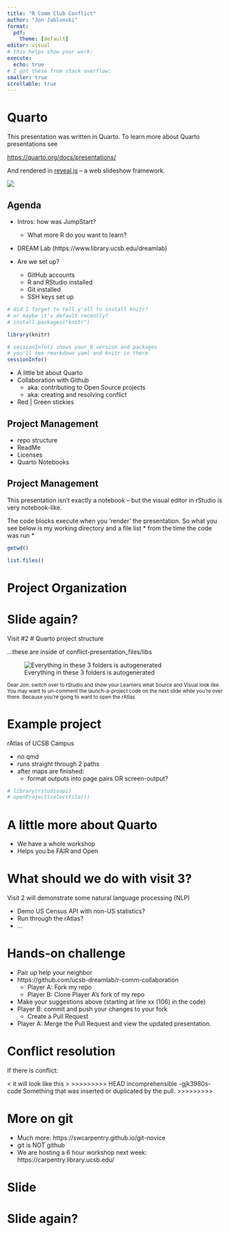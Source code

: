 ```yaml
---
title: "R Comm Club Conflict"
author: "Jon Jablonski"
format: 
  pdf:
    theme: [default]
editor: visual
# this helps show your work:
execute:
  echo: true
# I got these from stack overflow:
smaller: true
scrollable: true
---
```


# Quarto

This presentation was written in Quarto. To learn more about Quarto presentations see

<https://quarto.org/docs/presentations/>

And rendered in [reveal.js](https://revealjs.com/) -- a web slideshow framework.

![](images/render-on-save.png){fig-alt="A screenshot of the menu bar with 'render on save' highlighted"}

## Agenda

-   Intros: how was JumpStart?

    -   What more R do you want to learn?

-   DREAM Lab (https://www.library.ucsb.edu/dreamlab)

-   Are we set up?

    -   GitHub accounts
    -   R and RStudio installed
    -   Git installed
    -   SSH keys set up

```R
# did I forget to tell y'all to install knitr? 
# or maybe it's default recently?
# install.packages("knitr")

library(knitr)

# sessionInfo() shows your R version and packages
# you'll see rmarkdown yaml and knitr in there
sessionInfo()

```

-   A little bit about Quarto
-   Collaboration with Github
    -   aka: contributing to Open Source projects
    -   aka: creating and resolving conflict
-   Red \| Green stickies

## Project Management

-   repo structure
-   ReadMe
-   Licenses
-   Quarto Notebooks

## Project Management

This presentation isn't exactly a notebook -- but the visual editor in rStudio is very notebook-like.

The code blocks execute when you 'render' the presentation. So what you see below is my working directory and a file list \* from the time the code was run \*

```r
getwd()
```

```r
list.files()
```

# Project Organization

# Slide again?

Visit #2 \# Quarto project structure

...these are inside of conflict-presentation_files/libs

![Everything in these 3 folders is autogenerated](images/guts.png){fig-alt="A screenshot of the 3 folders that make the slides"}

<small>Dear Jon: switch over to rStudio and show your Learners what Source and Visual look like. You may want to un-comment the launch-a-project code on the next slide while you're over there. Because you're going to want to open the rAtlas</small>

# Example project

rAtlas of UCSB Campus

-   no qmd
-   runs straight through 2 paths
-   after maps are finished:
    -   format outputs into page pairs OR screen-output?

```r
# library(rstudioapi)
# openProject(selectFile())
```

# A little more about Quarto

-   We have a whole workshop
-   Helps you be FAIR and Open

# What should we do with visit 3?

Visit 2 will demonstrate some natural language processing (NLP)

-   Demo US Census API with non-US statistics?
-   Run through the rAtlas?
-   ...

# Hands-on challenge

-   Pair up help your neighbor
-   https://github.com/ucsb-dreamlab/r-comm-collaboration
    -   Player A: Fork my repo
    -   Player B: Clone Player A's fork of my repo
-   Make your suggestions above (starting at line xx (106) in the code)
-   Player B: commit and push your changes to your fork
    -   Create a Pull Request
-   Player A: Merge the Pull Request and view the updated presentation.

# Conflict resolution

If there is conflict:

\< it will look like this \> \>\>\>\>\>\>\>\>\> HEAD incomprehensible -gjk3980s- code Something that was inserted or duplicated by the pull. \>\>\>\>\>\>\>\>\>

# More on git

-   Much more: https://swcarpentry.github.io/git-novice
-   git is NOT github
-   We are hosting a 6 hour workshop next week: https://carpentry.library.ucsb.edu/

# Slide

# Slide again?
